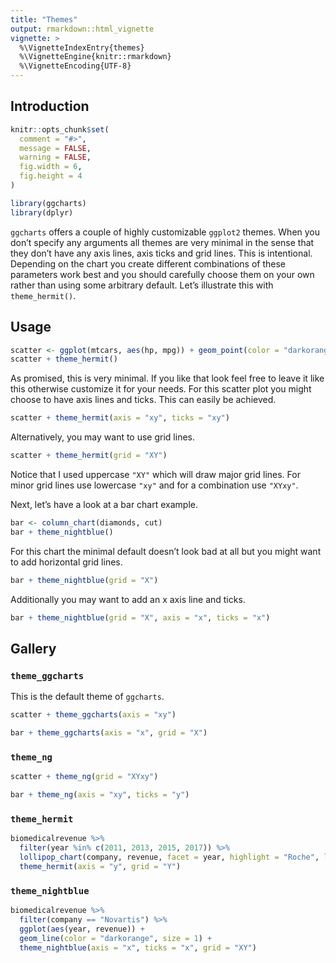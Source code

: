 ```yaml
---
title: "Themes"
output: rmarkdown::html_vignette
vignette: >
  %\VignetteIndexEntry{themes}
  %\VignetteEngine{knitr::rmarkdown}
  %\VignetteEncoding{UTF-8}
---
```


## Introduction

```r
knitr::opts_chunk$set(
  comment = "#>",
  message = FALSE,
  warning = FALSE,
  fig.width = 6,
  fig.height = 4
)
```

```r
library(ggcharts)
library(dplyr)
```

`ggcharts` offers a couple of highly customizable `ggplot2` themes. When you don't specify any arguments all themes are very minimal in the sense that they don't have any axis lines, axis ticks and grid lines. This is intentional. Depending on the chart you create different combinations of these parameters work best and you should carefully choose them on your own rather than using some arbitrary default. Let's illustrate this with `theme_hermit()`.


## Usage

```r
scatter <- ggplot(mtcars, aes(hp, mpg)) + geom_point(color = "darkorange")
scatter + theme_hermit()
```

As promised, this is very minimal. If you like that look feel free to leave it like this otherwise customize it for your needs. For this scatter plot you might choose to have axis lines and ticks. This can easily be achieved.

```r
scatter + theme_hermit(axis = "xy", ticks = "xy")
```

Alternatively, you may want to use grid lines.

```r
scatter + theme_hermit(grid = "XY")
```

Notice that I used uppercase `"XY"` which will draw major grid lines. For minor grid lines use lowercase `"xy"` and for a combination use `"XYxy"`.

Next, let's have a look at a bar chart example.

```r
bar <- column_chart(diamonds, cut)
bar + theme_nightblue()
```

For this chart the minimal default doesn't look bad at all but you might want to add horizontal grid lines.

```r
bar + theme_nightblue(grid = "X")
```

Additionally you may want to add an x axis line and ticks.

```r
bar + theme_nightblue(grid = "X", axis = "x", ticks = "x")
```


## Gallery

### `theme_ggcharts`

This is the default theme of `ggcharts`.

```r
scatter + theme_ggcharts(axis = "xy")
```

```r
bar + theme_ggcharts(axis = "x", grid = "X")
```

### `theme_ng`

```r
scatter + theme_ng(grid = "XYxy")
```


```r
bar + theme_ng(axis = "xy", ticks = "y")
```

### `theme_hermit`

```r
biomedicalrevenue %>%
  filter(year %in% c(2011, 2013, 2015, 2017)) %>%
  lollipop_chart(company, revenue, facet = year, highlight = "Roche", line_color = "yellow", top_n = 5) +
  theme_hermit(axis = "y", grid = "Y")
```

### `theme_nightblue`

```r
biomedicalrevenue %>%
  filter(company == "Novartis") %>%
  ggplot(aes(year, revenue)) +
  geom_line(color = "darkorange", size = 1) +
  theme_nightblue(axis = "x", ticks = "x", grid = "XY")
```

